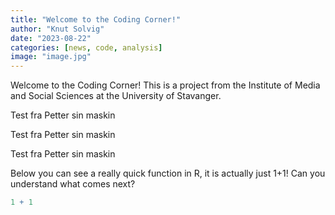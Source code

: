 ```yaml
---
title: "Welcome to the Coding Corner!"
author: "Knut Solvig"
date: "2023-08-22"
categories: [news, code, analysis]
image: "image.jpg"
---
```


Welcome to the Coding Corner! This is a project from the Institute of Media and Social Sciences at the University of Stavanger.

Test fra Petter sin maskin

Test fra Petter sin maskin

Test fra Petter sin maskin

Below you can see a really quick function in R, it is actually just 1+1! Can you understand what comes next?

```r
1 + 1
```
